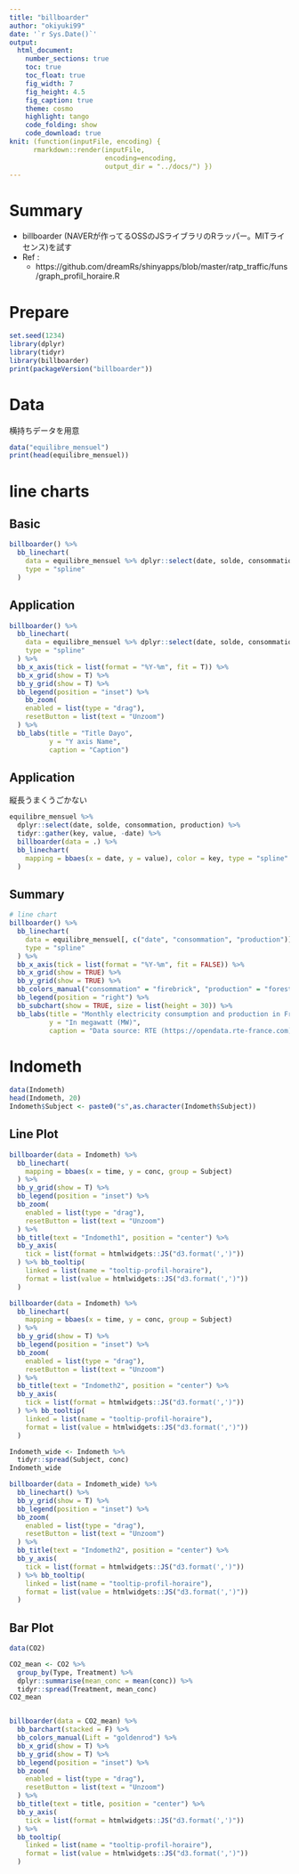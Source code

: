 ```yaml
---
title: "billboarder"
author: "okiyuki99"
date: '`r Sys.Date()`'
output:
  html_document:
    number_sections: true
    toc: true
    toc_float: true
    fig_width: 7
    fig_height: 4.5
    fig_caption: true
    theme: cosmo
    highlight: tango
    code_folding: show
    code_download: true
knit: (function(inputFile, encoding) { 
      rmarkdown::render(inputFile,
                        encoding=encoding, 
                        output_dir = "../docs/") })
---
```


# Summary

* billboarder (NAVERが作ってるOSSのJSライブラリのRラッパー。MITライセンス)を試す
* Ref :
    * https://github.com/dreamRs/shinyapps/blob/master/ratp_traffic/funs/graph_profil_horaire.R

# Prepare

```r
set.seed(1234)
library(dplyr)
library(tidyr)
library(billboarder)
print(packageVersion("billboarder"))
```


# Data 

横持ちデータを用意

```r
data("equilibre_mensuel")
print(head(equilibre_mensuel))
```

# line charts

## Basic

```r
billboarder() %>% 
  bb_linechart(
    data = equilibre_mensuel %>% dplyr::select(date, solde, consommation, production), 
    type = "spline"
  )
```

## Application

```r
billboarder() %>% 
  bb_linechart(
    data = equilibre_mensuel %>% dplyr::select(date, solde, consommation, production), 
    type = "spline"
  ) %>%
  bb_x_axis(tick = list(format = "%Y-%m", fit = T)) %>%
  bb_x_grid(show = T) %>% 
  bb_y_grid(show = T) %>%
  bb_legend(position = "inset") %>%
    bb_zoom(
    enabled = list(type = "drag"),
    resetButton = list(text = "Unzoom")
  ) %>% 
  bb_labs(title = "Title Dayo",
          y = "Y axis Name",
          caption = "Caption")
```

## Application

縦長うまくうごかない

```r
equilibre_mensuel %>% 
  dplyr::select(date, solde, consommation, production) %>%
  tidyr::gather(key, value, -date) %>%
  billboarder(data = .) %>% 
  bb_linechart(
    mapping = bbaes(x = date, y = value), color = key, type = "spline"
  )
```

## Summary

```r
# line chart
billboarder() %>% 
  bb_linechart(
    data = equilibre_mensuel[, c("date", "consommation", "production")], 
    type = "spline"
  ) %>% 
  bb_x_axis(tick = list(format = "%Y-%m", fit = FALSE)) %>% 
  bb_x_grid(show = TRUE) %>% 
  bb_y_grid(show = TRUE) %>% 
  bb_colors_manual("consommation" = "firebrick", "production" = "forestgreen") %>% 
  bb_legend(position = "right") %>% 
  bb_subchart(show = TRUE, size = list(height = 30)) %>% 
  bb_labs(title = "Monthly electricity consumption and production in France (2007 - 2017)",
          y = "In megawatt (MW)",
          caption = "Data source: RTE (https://opendata.rte-france.com)")
```

# Indometh

```r
data(Indometh)
head(Indometh, 20)
Indometh$Subject <- paste0("s",as.character(Indometh$Subject))
```

## Line Plot

```r
billboarder(data = Indometh) %>%
  bb_linechart(
    mapping = bbaes(x = time, y = conc, group = Subject)
  ) %>%
  bb_y_grid(show = T) %>%
  bb_legend(position = "inset") %>%
  bb_zoom(
    enabled = list(type = "drag"),
    resetButton = list(text = "Unzoom")
  ) %>%
  bb_title(text = "Indometh1", position = "center") %>%
  bb_y_axis(
    tick = list(format = htmlwidgets::JS("d3.format(',')"))
  ) %>% bb_tooltip(
    linked = list(name = "tooltip-profil-horaire"),
    format = list(value = htmlwidgets::JS("d3.format(',')"))
  )
```

```r
billboarder(data = Indometh) %>%
  bb_linechart(
    mapping = bbaes(x = time, y = conc, group = Subject)
  ) %>%
  bb_y_grid(show = T) %>%
  bb_legend(position = "inset") %>%
  bb_zoom(
    enabled = list(type = "drag"),
    resetButton = list(text = "Unzoom")
  ) %>%
  bb_title(text = "Indometh2", position = "center") %>%
  bb_y_axis(
    tick = list(format = htmlwidgets::JS("d3.format(',')"))
  ) %>% bb_tooltip(
    linked = list(name = "tooltip-profil-horaire"),
    format = list(value = htmlwidgets::JS("d3.format(',')"))
  )
```

```r
Indometh_wide <- Indometh %>% 
  tidyr::spread(Subject, conc)
Indometh_wide

billboarder(data = Indometh_wide) %>%
  bb_linechart() %>%
  bb_y_grid(show = T) %>%
  bb_legend(position = "inset") %>%
  bb_zoom(
    enabled = list(type = "drag"),
    resetButton = list(text = "Unzoom")
  ) %>%
  bb_title(text = "Indometh2", position = "center") %>%
  bb_y_axis(
    tick = list(format = htmlwidgets::JS("d3.format(',')"))
  ) %>% bb_tooltip(
    linked = list(name = "tooltip-profil-horaire"),
    format = list(value = htmlwidgets::JS("d3.format(',')"))
  )
```


## Bar Plot

```r
data(CO2)

CO2_mean <- CO2 %>% 
  group_by(Type, Treatment) %>% 
  dplyr::summarise(mean_conc = mean(conc)) %>%
  tidyr::spread(Treatment, mean_conc)
CO2_mean


billboarder(data = CO2_mean) %>%
  bb_barchart(stacked = F) %>%
  bb_colors_manual(Lift = "goldenrod") %>%
  bb_x_grid(show = T) %>%
  bb_y_grid(show = T) %>%
  bb_legend(position = "inset") %>%
  bb_zoom(
    enabled = list(type = "drag"),
    resetButton = list(text = "Unzoom")
  ) %>%
  bb_title(text = title, position = "center") %>%
  bb_y_axis(
    tick = list(format = htmlwidgets::JS("d3.format(',')"))
  ) %>%
  bb_tooltip(
    linked = list(name = "tooltip-profil-horaire"),
    format = list(value = htmlwidgets::JS("d3.format(',')"))
  )
```


